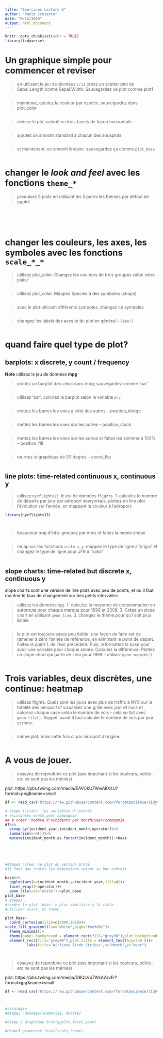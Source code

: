 ```yaml
---
title: "Exercices Lecture 5"
author: "Paolo Crosetto"
date: "9/12/2019"
output: html_document
---
```


```r
knitr::opts_chunk$set(echo = TRUE)
library(tidyverse)

```


# Un graphique simple pour commencer et reviser

> en utilisant le jeu de données `iris` créez un scatter plot de Sepal.Length contre Sepal.Width. Sauvegardez ce plot comme plot1

```r

```

> maintenat, ajoutez la couleur par espèce, sauvegardez dans plot_color

```r

```

> divisez le plot colorié en trois facets de façon horizontale

```r

```

> ajoutez un smooth standard à chacun des sousplots

```r

```

> et maintenant, un smooth linéaire. sauvegardez ça comme `plot_base`

```r

```




# changer le *look and feel* avec les fonctions `theme_*`


> produisez 5 plots en utilisant les 5 parmi les thèmes par défaut de ggplot


```r
  
```


```r
  
```

```r

  
```

```r

  
```

```r

```


# changer les couleurs, les axes, les symboles avec les fonctions `scale_*_*`

> utilisez plot_color. Changez les couleurs de trois groupes selon votre plaisir

```r

```


> utilisez plot_color. Mappez Species à des symboles (*shape*)

```r

```

> avec le plot utilisant différents symboles, changez ce symboles

```r

```

> changez les labels des axes et du plot en général -- `labs()`

```r

```


# quand faire quel type de plot? 

## **barplots**: x discrete, y count / frequency

**Note** utilisez le jeu de données **mpg**

> plottez un barplot des *class* dans mpg; sauvegardez comme 'bar'

```r

```


> utilisez 'bar'. coloriez le barplot selon la variable `drv`

```r

```

> mettez les barres les unes à côté des autres  -- position_dodge

```r

```

> mettez les barres les unes sur les autres -- position_stack

```r

```


> mettez les barres les unes sur les autres et faites les sommer à 100% -- position_fill

```r

```

> tournez le graphique de 90 degrés -- coord_flip

```r

```


## **line plots**: time-related continuous x, continuous y

> utilisez `nycflights13`, le jeu de données `flights`. 1. calculez le nombre de départs par jour par aéroport newyorkais. plottez en line plot l'évolution sur l'année, en mappant la couleur à l'aéroport.


```r
library(nycflights13)

  
```

> beaucoup trop d'info. groupez par mois et faites la meme chose 

```r

```


> recap sur les fonctions `scale_x_y`: mappez le type de ligne à 'origin' et changez le type de ligne pour JFK à "solid"

```r

```



## **slope charts**: time-related but discrete x, continuous y

slope charts sont une version de line plots avec peu de points, et où il faut montrer le taux de changement sur des petits intervalles

> utilisez les données `mpg`. 1. calculez la moyenne de consommation en autoroute pour chaque marque pour 1999 et 2008. 3. Créez un slope chart en utilisant `geom_line`. 3. changez le thème pour qu'i soit plus lisible

```r

```

> le plot est toujours assez peu lisible. une façon de faire est de ramener à zéro l'année de référence, en éliminant le point de départ. Faites le point 1. de l'exo précédent. Puis, reformattez la base pour avoir une variable pour chaque année. Calculez la différence. Plottez un slope chart qui parte de zéro pour 1999 -- utilisez `geom_segment()`

```r

  
```


# Trois variables, deux discrètes, une continue: heatmap

> utilisez flights. Quels sont les jours avec plus de traffic à NYC sur la totalité des aéroports? visualisez une grille avec jour et mois et coloriez chaque case selon le nombre de vols -- cela se fait avec `geom_tile()`. Rappel: avant il faut calculer le nombre de vols par jour et mois. 

```r

  
```

> même plot, mais cette fois ci par aéroport d'origine. 

```r

```

# A vous de jouer. 

> essayez de reproduire ce plot (pas important si les couleurs, police, etc ne sont pas les mêmes)

plot: https://pbs.twimg.com/media/EAVOkU7WwAIlX4U?format=png&name=small

```r
df <- read_csv("https://raw.githubusercontent.com/rfordatascience/tidytuesday/master/data/2019/2019-07-23/wildlife_impacts.csv")

# étape 1:créer  les variables d'intérêt
# existantes month,year,compagnie
## à créer :nombre d'accidents par month/year/compagnie
df%>%
  group_by(incident_year,incident_month,operator)%>%
  summarise(n=n())%>%
  mutate(incident_month,as.factor(incident_month))->base


  
  

#étape2 :créer le plot en version brute
#il faut que toutes les dimensions soient au bon endroit

base%>%
  ggplot(aes(x=incident_month,y=incident_year,fill=n))+
  facet_wrap((~operator))+
  geom_tile(col="white")->plot_base
plot_base
# étape3 :
#rendre le plot 'beau'-> plus similaire à la cible
#utiliser scale_ et theme_

plot_base+
  coord_cartesian(ylim=c(2000,2018))+
scale_fill_gradient(low="white",high="#ee3d8e")+
  theme_minimal()+
  theme(panel.background = element_rect(fill="grey90"),plot.background =     
  element_rect(fill="grey90"),plot.title = element_text(hjust=0.5))+
          labs(title="Airlines Birds Strikes",x="Month",y="Year")




```






> essayez de reproduire ce plot (pas important si les couleurs, police, etc ne sont pas les mêmes)

plot: https://pbs.twimg.com/media/D8QcVu7WsAArvFr?format=jpg&name=small 

```r
df <- read.csv("https://raw.githubusercontent.com/rfordatascience/tidytuesday/master/data/2019/2019-06-04/ramen_ratings.csv")
      


#stratégie 
#étape1 :données(summarise, mutate)

#étape 2 graphique brut(ggplot,facet,geom)

#étape3 graphique final(scale,theme)
```
